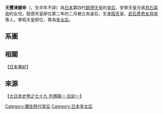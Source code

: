 '''天豐津媛命'''（{{lang|ja|あまとよつひめのみこと}}，生卒年不詳）為[[日本|日本]]第四代[[懿德天皇|懿德天皇]]的[[皇后|皇后]]、安寧天皇兄弟[[息石耳命|息石耳命]]的女兒。懿德天皇即位第二年的二月被立為皇后，生[[孝昭天皇|孝昭天皇]]、[[武石彥奇友背命|武石彥奇友背命]]等人。孝昭天皇即位，尊為[[皇太后|皇太后]]。

== 系圖 ==
{{日本皇室黎明期}}

==相關==
【[[日本書紀|日本書紀]]】

==來源==
【[http://miko.org/~uraki/kuon/furu/text/dainihonsi/dns074.htm#05 大日本史卷之七十九 列傳第一 后妃一]{{Wayback|url=http://miko.org/~uraki/kuon/furu/text/dainihonsi/dns074.htm#05 |date=20140828205116 }}】

{{start box}}
{{succession box|title=日本皇后|before=[[渟名底仲媛命|渟名底仲媛命]] |after=[[世襲足姬|世襲足姬]]|years=懿德年間}}
{{end box}}

[[Category:彌生時代皇后|Category:彌生時代皇后]]
[[Category:日本皇太后|Category:日本皇太后]]